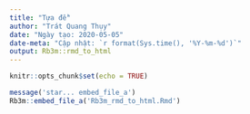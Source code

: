 ```yaml
---
title: "Tựa đề"
author: "Trát Quang Thụy"
date: "Ngày tạo: 2020-05-05"
date-meta: "Cập nhật: `r format(Sys.time(), '%Y-%m-%d')`"
output: Rb3m::rmd_to_html
---
```


```r
knitr::opts_chunk$set(echo = TRUE)
```
```r
message('star... embed_file_a')
Rb3m::embed_file_a('Rb3m_rmd_to_html.Rmd')
```

